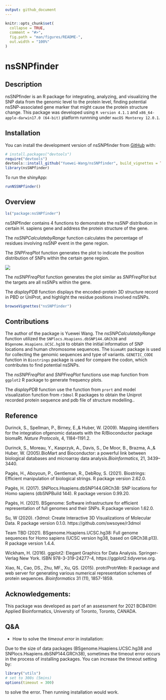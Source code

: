 ```yaml
---
output: github_document
---
```


<!-- README.md is generated from README.Rmd. Please edit that file -->

```r
knitr::opts_chunk$set(
  collapse = TRUE,
  comment = "#>",
  fig.path = "man/figures/README-",
  out.width = "100%"
)
```

# nsSNPfinder

<!-- badges: start -->
<!-- badges: end -->

## Description

nsSNPfinder is an R package for integrating, analyzing, and visualizing the SNP data from the genomic level to the protein level, finding potential nsSNP-associated gene marker that might cause the protein structure change. This package was developed using `R version 4.1.1` and `x86_64-apple-darwin17.0 (64-bit)` platform runnning under `macOS Monterey 12.0.1`.

## Installation

You can install the development version of nsSNPfinder from [GitHub](https://github.com/) with:

``` r
# install.packages("devtools")
require("devtools")
devtools::install_github("Yuewei-Wang/nsSNPfinder", build_vignettes = TRUE)
library(nsSNPfinder)
```

To run the shinyApp:
``` r
runNSSNPfinder()
```

## Overview

``` r
ls("package:nsSNPfinder")
```

nsSNPfinder contains 4 functions to demonstrate the nsSNP distribution in certain H. sapiens gene and address the protein structure of the gene.

The *nsSNPCalculatebyRange* function calculates the percentage of residues involving nsSNP event in the gene region.

The *SNPFreqPlot* function generates the plot to indicate the position distribution of SNPs within the certain gene region.

![](./inst/extdata/overview.png)

The *nsSNPFreqPlot* function generates the plot similar as *SNPFreqPlot* but the targets are all nsSNPs within the gene.

The *displayPDB* function displays the encoded-protein 3D structure record in PBD or UniProt, and highlight the residue positions involved nsSNPs.

``` r
browseVignettes("nsSNPfinder")
```

## Contributions

The author of the package is Yuewei Wang. The *nsSNPCalculatebyRange* function utilized the  `SNPlocs.Hsapiens.dbSNP144.GRCh38` and `BSgenome.Hsapiens.UCSC.hg38` to obtain the initial information of SNP locations and human chromosome sequences. The `biomaRt` package is used for collecting the genomic sequences and type of variants.
`GENETIC_CODE` function in `Biostrings` package is used for compare the codon, which contributes to find potential nsSNPs.

The *nsSNPFreqPlot* and *SNPFreqPlot* functions use map function from `ggplot2` R package to generate frequency plots.

The *displayPDB* function use the function from `prort` and model visualization function from `r3dmol` R packages to obtain the Uniprot recorded protein sequence and pdb file of structure modelling..

## Reference
Durinck, S., Spellman, P., Birney, E.,& Huber, W. (2009). Mapping identifiers for the integration ofgenomic datasets with the R/Bioconductor package biomaRt. *Nature Protocols*, 4, 1184–1191.2. 

Durinck, S., Moreau, Y., Kasprzyk, A., Davis, S., De Moor, B., Brazma, A.,& Huber, W. (2005).BioMart and Bioconductor: a powerful link between biological databases and microarray data analysis.*Bioinformatics*, 21, 3439–3440.

Pagès, H., Aboyoun, P., Gentleman, R., DebRoy, S. (2021). Biostrings: Efficient manipulation of biological strings. R package version 2.62.0.

Pagès, H. (2017). SNPlocs.Hsapiens.dbSNP144.GRCh38: SNP locations for Homo sapiens (dbSNPBuild 144). R package version 0.99.20.

Pagès, H. (2021). BSgenome: Software infrastructure for efficient representation of full genomes and their SNPs. R package version 1.62.0.

Su, W (2020). r3dmol: Create Interactive 3D Visualizations of Molecular Data.
R package version 0.1.0. https://github.com/swsoyee/r3dmol

Team TBD (2021). BSgenome.Hsapiens.UCSC.hg38: Full genome sequences for Homo sapiens (UCSC version hg38, based on GRCh38.p13). R package version 1.4.4.

Wickham, H. (2016). ggplot2: Elegant Graphics for Data Analysis. Springer-Verlag
New York. ISBN 978-3-319-24277-4, https://ggplot2.tidyverse.org.

Xiao, N., Cao, DS., Zhu, MF., Xu, QS. (2015). protr/ProtrWeb: R package and 
web server for generating various numerical representation schemes of protein 
sequences. *Bioinformatics* 31 (11), 1857-1859.

## Acknowledgements: 

This package was developed as part of an assessment for 2021 BCB410H: Applied Bioinformatics,
University of Toronto, Toronto, CANADA.

## Q&A

- How to solve the *timeout error* in installation: 

Due to the size of data packages (BSgenome.Hsapiens.UCSC.hg38 and SNPlocs.Hsapiens.dbSNP144.GRCh38), sometimes the timeout error occurs in the process of installing packages. You can increase the timeout setting by: 
  
``` r
library("utils")
# set to 300s (5mins)
options(timeout = 300)
```
to solve the error. Then running installation would work.
